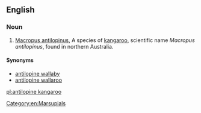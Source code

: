 ==English==
{{wikipedia|Antilopine Kangaroo}}

===Noun===
{{en-noun|sg=[[antilopine]] [[kangaroo]]}}

# [[Macropus antilopinus]], A species of [[kangaroo]], scientific name ''Macropus antilopinus'', found in northern Australia. 

====Synonyms====
* [[antilopine wallaby]]
* [[antilopine wallaroo]]

[[Category:en:Marsupials]]

[[pl:antilopine kangaroo]]